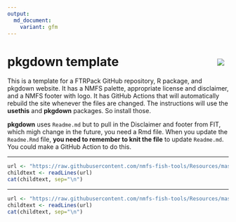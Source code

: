 ```yaml
---
output: 
  md_document:
    variant: gfm
---
```


<!-- README.md is generated from README.Rmd. Please edit that file -->

# pkgdown template <img src="man/figures/logo.png" align="right" style="padding: 10px"/>



This is a template for a FTRPack GitHub repository, R package, and pkgdown website. It has a NMFS palette, appropriate license and disclaimer, and a NMFS footer with logo.  It has GitHub Actions that will automatically rebuild the site whenever the files are changed.  The instructions will use the **usethis** and **pkgdown** packages. So install those.

**pkgdown** uses `Readme.md` but to pull in the Disclaimer and footer
from FIT, which migh change in the future, you need a Rmd file. When you update the `Readme.Rmd` file,
**you need to remember to knit the file** to update `Readme.md`. You could make a GitHub Action to do this.

<!-- Do not edit below. This adds the Disclaimer and NMFS footer. -->

****

```r
url <- "https://raw.githubusercontent.com/nmfs-fish-tools/Resources/master/Disclaimer.md"
childtext <- readLines(url)
cat(childtext, sep="\n")
```

****

```r
url <- "https://raw.githubusercontent.com/nmfs-fish-tools/Resources/master/footer.md" 
childtext <- readLines(url)
cat(childtext, sep="\n")
```


